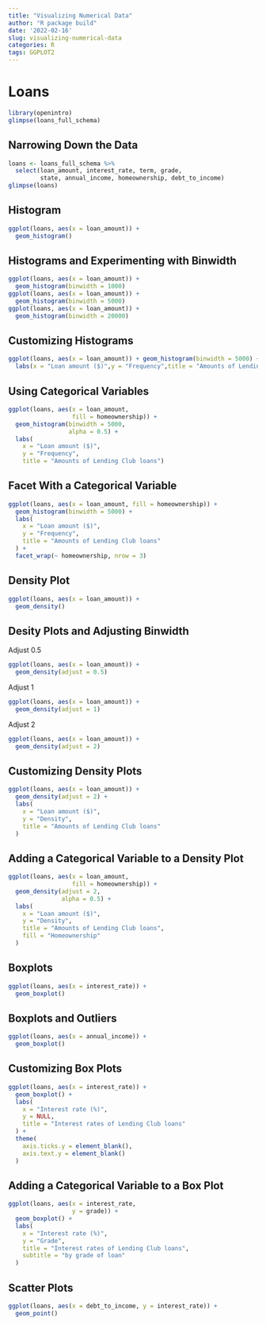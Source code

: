 ```yaml
---
title: "Visualizing Numerical Data"
author: "R package build"
date: '2022-02-16'
slug: visualizing-numerical-data
categories: R
tags: GGPLOT2
---
```


# Loans 

```r
library(openintro)
glimpse(loans_full_schema)
```

## Narrowing Down the Data

```r
loans <- loans_full_schema %>%
  select(loan_amount, interest_rate, term, grade, 
         state, annual_income, homeownership, debt_to_income)
glimpse(loans)
```

## Histogram 

```r
ggplot(loans, aes(x = loan_amount)) +
  geom_histogram()
```

## Histograms and Experimenting with Binwidth 

```r
ggplot(loans, aes(x = loan_amount)) +
  geom_histogram(binwidth = 1000)
ggplot(loans, aes(x = loan_amount)) +
  geom_histogram(binwidth = 5000)
ggplot(loans, aes(x = loan_amount)) +
  geom_histogram(binwidth = 20000)
```

## Customizing Histograms
```r
ggplot(loans, aes(x = loan_amount)) + geom_histogram(binwidth = 5000) +
  labs(x = "Loan amount ($)",y = "Frequency",title = "Amounts of Lending Club loans")
```

## Using Categorical Variables

```r
ggplot(loans, aes(x = loan_amount, 
                  fill = homeownership)) +
  geom_histogram(binwidth = 5000,
                 alpha = 0.5) +
  labs(
    x = "Loan amount ($)",
    y = "Frequency",
    title = "Amounts of Lending Club loans")
```

## Facet With a Categorical Variable

```r
ggplot(loans, aes(x = loan_amount, fill = homeownership)) + 
  geom_histogram(binwidth = 5000) +
  labs(
    x = "Loan amount ($)",
    y = "Frequency",
    title = "Amounts of Lending Club loans"
  ) +
  facet_wrap(~ homeownership, nrow = 3)
```

## Density Plot 

```r
ggplot(loans, aes(x = loan_amount)) +
  geom_density()
```

## Desity Plots and Adjusting Binwidth
Adjust 0.5
```r
ggplot(loans, aes(x = loan_amount)) +
  geom_density(adjust = 0.5)
```
Adjust 1
```r
ggplot(loans, aes(x = loan_amount)) +
  geom_density(adjust = 1)
```
Adjust 2
```r
ggplot(loans, aes(x = loan_amount)) +
  geom_density(adjust = 2)
```

## Customizing Density Plots 

```r
ggplot(loans, aes(x = loan_amount)) +
  geom_density(adjust = 2) +
  labs(
    x = "Loan amount ($)",
    y = "Density",
    title = "Amounts of Lending Club loans"
  )
```

## Adding a Categorical Variable to a Density Plot 
```r
ggplot(loans, aes(x = loan_amount, 
                  fill = homeownership)) +
  geom_density(adjust = 2, 
               alpha = 0.5) +
  labs(
    x = "Loan amount ($)",
    y = "Density",
    title = "Amounts of Lending Club loans", 
    fill = "Homeownership"
  )
```

## Boxplots 

```r
ggplot(loans, aes(x = interest_rate)) +
  geom_boxplot()
```

## Boxplots and Outliers

```r
ggplot(loans, aes(x = annual_income)) +
  geom_boxplot()
```

## Customizing Box Plots 

```r
ggplot(loans, aes(x = interest_rate)) +
  geom_boxplot() +
  labs(
    x = "Interest rate (%)",
    y = NULL,
    title = "Interest rates of Lending Club loans"
  ) +
  theme(
    axis.ticks.y = element_blank(),
    axis.text.y = element_blank()
  )
```

## Adding a Categorical Variable to a Box Plot

```r
ggplot(loans, aes(x = interest_rate,
                  y = grade)) +
  geom_boxplot() +
  labs(
    x = "Interest rate (%)",
    y = "Grade",
    title = "Interest rates of Lending Club loans",
    subtitle = "by grade of loan"
  )
```

## Scatter Plots

```r
ggplot(loans, aes(x = debt_to_income, y = interest_rate)) +
  geom_point()
```



